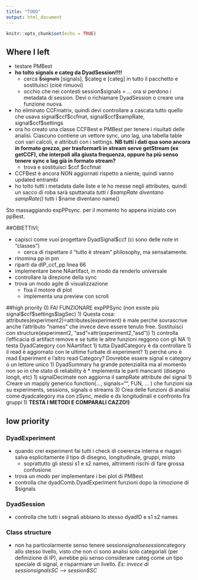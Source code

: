 ```yaml
---
title: "TODO"
output: html_document
---
```


```r
knitr::opts_chunk$set(echo = TRUE)
```
## Where I left
  
  * testare PMBest
  * **ho tolto signals e categ da DyadSession!!!!** 
    * cerca ~~$signals~~ [signals], $categ e [categ] in tutto il pacchetto e sostituisci (cioè rimuovi)
    * occhio che nei contesti session\$signals = ... ora si perdono i metadata di session. Devi o richiamare DyadSession o creare una funzione nuova.
  * ho eliminato CCFmatrix, quindi devi controllare a cascata tutto quello che usava signal\$ccf\$ccfmat, signal\$ccf\$sampRate, signal\$ccf\$settings
  * ora ho creato una classe CCFBest e PMBest per tenere i risultati delle analisi. Ciascuno contiene un vettore sync, uno lag, una tabella table con vari calcoli, e attributi con i settings. **NB tutti i dati qua sono ancora in formato grezzo, per trasformarli in stream serve getStream (ex getCCF), che interpoli alla giusta frequenza, oppure ha più senso tenere sync e lag già in formato stream?**
    * trova e sostituisci $ccf $ccfmat 
  *  CCFBest è ancora NON aggiornati rispetto a niente, quindi vanno updated entrambi
  * ho tolto tutti i metadata dalle liste e le ho messe negli attributes, quindi un sacco di roba sarà sputtanata
    *tutti i $sampRate diventano sampRate()
    *tutti i $name diventano name()
    


Sto massaggiando expPPsync. per il momento ho appena iniziato con ppBest.

##OBIETTIVI;

* capisci come vuoi progettare DyadSignal$ccf (ci sono delle note in "classes")
  * cerca di rispettare il "tutto è stream" philosophy, ma sensatamente.
* rinomina pp in pm
* riparti da dIP_ccf_pp linea 66
* implementare bene NAartifact, in modo da renderlo universale
* controllare la direzione della sync
* trova un modo agile di visualizzazione
  * fixa il motore di plot
  * implementa una preview con scroll
  
##high priority
0) FAI FUNZIONARE expPPSync (non esiste più signal\$ccf\$settings$lagSec)
1) Questa cosa: attributes(experiment2)=attributes(experiment) è male perché sovrascrive anche l'attributo "names"  che invece deve essere tenuto free. Sostituisci con structure(experiment2, "asd"=attr(experiment2,"asd"))
1) controlla l'efficacia di artifact remove e se tutte le altre funzioni reggono con gli NA
1) testa DyadCategory con NAartifact
1) tutta DyadCategory è da controllare
  1) il read è aggiornato con le ultime furbate di experiment?
  1) perché uno è read Experiment e l'altro read Category? Dovrebbe essere signal e category o un lettore unico
  1) DyadSummary ha grande potenzialità ma al momento non so in che stato di reliability è
    * implementa le parti mancanti (disegno longit, etc)
1) signalDecimate non aggiorna il sampRate attribute del signal
1) Creare un mapply generico function(…, signals="", FUN, … ) che funzioni sia su experiments, sessions, signals o streams
3) Crea delle funzioni di analisi come dyadcategory ma con zSync, medie e ds longitudinali e confronto fra gruppi
1) **TESTA I METODI E COMPARALI CAZZO!)**


## low priority
### DyadExperiment
* quando crei experiment fai tutti i check di coerenza interna e magari salva esplicitamente il tipo di disegno, longitudinale, gruppi, misto
  * soprattutto gli stessi s1 e s2 names, altrimenti rischi di fare grossa confusione
* trova un modo per implementare i bei plot di PMBest  
* controlla che dyadComb.DyadExperiment funzioni dopo la rimozione di $signals

### DyadSession
* controlla che tutti i segnali abbiano lo stesso dyadID e s1 s2 names

### Class structure

* non ha particolarmente senso tenere session$signals e session$category allo stesso livello, visto che non ci sono analisi solo categoriali (per definizione di IP), avrebbe più senso considerare categ come un tipo speciale di signal, e risparmiare un livello. _Es: invece di session$signals$SC --> session$SC_

<!-- This is an R Markdown document. Markdown is a simple formatting syntax for authoring HTML, PDF, and MS Word documents. For more details on using R Markdown see <http://rmarkdown.rstudio.com>. -->

<!-- When you click the **Knit** button a document will be generated that includes both content as well as the output of any embedded R code chunks within the document. You can embed an R code chunk like this: -->

<!-- ```{r cars} -->
<!-- summary(cars) -->
<!-- ``` -->

<!-- ## Including Plots -->

<!-- You can also embed plots, for example: -->

<!-- ```{r pressure, echo=FALSE} -->
<!-- plot(pressure) -->
<!-- ``` -->

<!-- Note that the `echo = FALSE` parameter was added to the code chunk to prevent printing of the R code that generated the plot. -->
